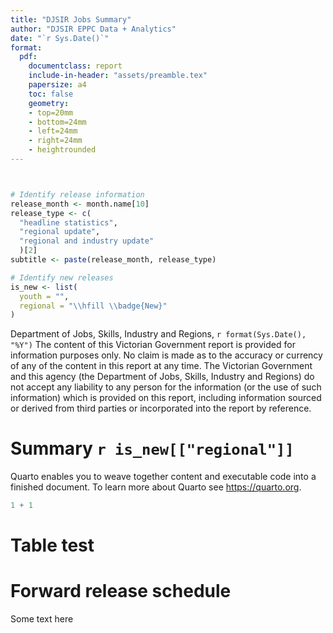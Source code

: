 ```yaml
---
title: "DJSIR Jobs Summary"
author: "DJSIR EPPC Data + Analytics"
date: "`r Sys.Date()`"
format:
  pdf: 
    documentclass: report
    include-in-header: "assets/preamble.tex"
    papersize: a4
    toc: false
    geometry:
    - top=20mm
    - bottom=24mm
    - left=24mm
    - right=24mm
    - heightrounded
---
```

```r


```

```r


```



```r
# Identify release information
release_month <- month.name[10]
release_type <- c(
  "headline statistics", 
  "regional update",
  "regional and industry update"
  )[2]
subtitle <- paste(release_month, release_type)

# Identify new releases
is_new <- list(
  youth = "",
  regional = "\\hfill \\badge{New}"
)
```


<!-- title page -->
\begin{titlepage}
\AddToShipoutPicture*{\BackgroundPic}
  \begin{flushright}
    \begin{varwidth}{4in}
      \begin{flushright}
        \color{black}
        \vspace*{10.65cm}
        {\Huge\textbf{DJSIR Jobs Summary}}
        \linebreak
        \linebreak
        {\large \textbf{`r subtitle`}}
        \linebreak
        \linebreak
        \textbf{`r format(Sys.Date(), "%e %B %Y")`}
        \vfill
      \end{flushright}
    \end{varwidth}
  \end{flushright}
\end{titlepage}


<!-- TOC & Disclaimer page -->
\pagenumbering{gobble}
\setcounter{tocdepth}{1}
\tableofcontents
\vspace*{\fill}
\copyright \enspace Department of Jobs, Skills, Industry and Regions, 
`r format(Sys.Date(), "%Y")`
\newline
\newline
The content of this Victorian Government report is provided for information purposes only. No claim is made as to the accuracy or currency of any of the content in this report at any time. The Victorian Government and this agency (the Department of Jobs, Skills, Industry and Regions) do not accept any liability to any person for the information (or the use of such information) which is provided on this report, including information sourced or derived from third parties or incorporated into the report by reference.
\newpage
\pagenumbering{arabic}



# Summary `r is_new[["regional"]]`

Quarto enables you to weave together content and executable code into a finished document. To learn more about Quarto see <https://quarto.org>.

```r
1 + 1
```

# Table test




# Forward release schedule
Some text here
